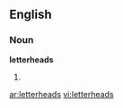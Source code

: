 ==English==

===Noun===
'''letterheads'''

# {{plural of|[[letterhead]]}}

[[ar:letterheads]]
[[vi:letterheads]]